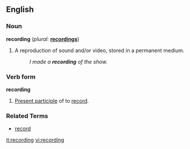 == English ==
=== Noun ===
'''recording'''  (''plural:'' '''[[recordings]]''')
# A reproduction of sound and/or video, stored in a permanent medium.
#: ''I made a '''recording''' of the show.''

=== Verb form ===
'''recording'''
# [[Present participle]] of to [[record]].

===Related Terms===
*[[record]]

[[it:recording]]
[[vi:recording]]